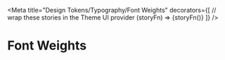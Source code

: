 


<Meta
  title="Design Tokens/Typography/Font Weights"
  decorators={[
    // wrap these stories in the Theme UI provider
    (storyFn) => <ThemeUIRenderer theme={theme}>{storyFn()}</ThemeUIRenderer>
  ]}
/>

# Font Weights

<FontWeights
  fontFamily={theme.fonts.body}
  fontWeights={theme.fontWeights}
/>
